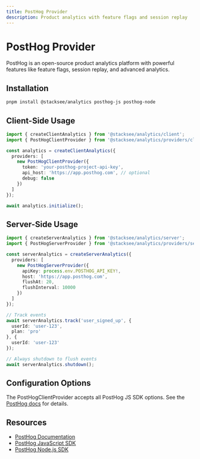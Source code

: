```yaml
---
title: PostHog Provider
description: Product analytics with feature flags and session replay
---
```


# PostHog Provider

PostHog is an open-source product analytics platform with powerful features like feature flags, session replay, and advanced analytics.

## Installation

```bash
pnpm install @stacksee/analytics posthog-js posthog-node
```

## Client-Side Usage

```typescript
import { createClientAnalytics } from '@stacksee/analytics/client';
import { PostHogClientProvider } from '@stacksee/analytics/providers/client';

const analytics = createClientAnalytics({
  providers: [
    new PostHogClientProvider({
      token: 'your-posthog-project-api-key',
      api_host: 'https://app.posthog.com', // optional
      debug: false
    })
  ]
});

await analytics.initialize();
```

## Server-Side Usage

```typescript
import { createServerAnalytics } from '@stacksee/analytics/server';
import { PostHogServerProvider } from '@stacksee/analytics/providers/server';

const serverAnalytics = createServerAnalytics({
  providers: [
    new PostHogServerProvider({
      apiKey: process.env.POSTHOG_API_KEY!,
      host: 'https://app.posthog.com',
      flushAt: 20,
      flushInterval: 10000
    })
  ]
});

// Track events
await serverAnalytics.track('user_signed_up', {
  userId: 'user-123',
  plan: 'pro'
}, {
  userId: 'user-123'
});

// Always shutdown to flush events
await serverAnalytics.shutdown();
```

## Configuration Options

The PostHogClientProvider accepts all PostHog JS SDK options. See the [PostHog docs](https://posthog.com/docs/libraries/js) for details.

## Resources

- [PostHog Documentation](https://posthog.com/docs)
- [PostHog JavaScript SDK](https://posthog.com/docs/libraries/js)
- [PostHog Node.js SDK](https://posthog.com/docs/libraries/node)
